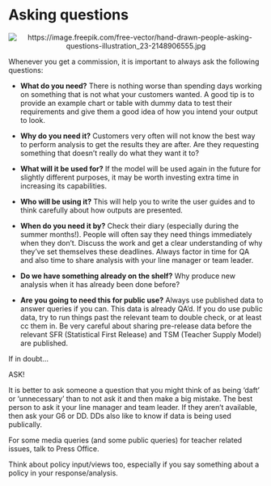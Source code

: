 # Asking questions

<center>

![](pictures\questions_pic.jpg "https://image.freepik.com/free-vector/hand-drawn-people-asking-questions-illustration_23-2148906555.jpg")

</center>

Whenever you get a commission, it is important to always ask the following questions:

* **What do you need?** There is nothing worse than spending days working on something that is not what your customers wanted. A good tip is to provide an example chart or table with dummy data to test their requirements and give them a good idea of how you intend your output to look.

* **Why do you need it?** Customers very often will not know the best way to perform analysis to get the results they are after. Are they requesting something that doesn't really do what they want it to?

* **What will it be used for?** If the model will be used again in the future for slightly different purposes, it may be worth investing extra time in increasing its capabilities.

* **Who will be using it?** This will help you to write the user guides and to think carefully about how outputs are presented.

* **When do you need it by?** Check their diary (especially during the summer months!). People will often say they need things immediately when they don't. Discuss the work and get a clear understanding of why they've set themselves these deadlines. Always factor in time for QA and also time to share analysis with your line manager or team leader.

* **Do we have something already on the shelf?** Why produce new analysis when it has already been done before?

* **Are you going to need this for public use?** Always use published data to answer queries if you can. This data is already QA'd. If you do use public data, try to run things past the relevant team to double check, or at least cc them in. Be very careful about sharing pre-release data before the relevant SFR (Statistical First Release) and TSM (Teacher Supply Model) are published.

If in doubt...

ASK!

It is better to ask someone a question that you might think of as being 'daft' or 'unnecessary' than to not ask it and then make a big mistake. The best person to ask it your line manager and team leader. If they aren't available, then ask your G6 or DD. DDs also like to know if data is being used publically.

For some media queries (and some public queries) for teacher related issues, talk to Press Office.

Think about policy input/views too, especially if you say something about a policy in your response/analysis.